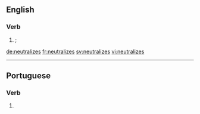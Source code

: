 ==English==

===Verb===
{{head|en|verb form}}

# {{context|American spelling|lang=en}} {{alternative spelling of|neutralises|nodot=t|lang=en}}; {{en-third-person singular of|neutralize}}

[[de:neutralizes]]
[[fr:neutralizes]]
[[sv:neutralizes]]
[[vi:neutralizes]]

----
==Portuguese==

===Verb===
{{pt-verb-form}}
# {{pt-verb-form-of|neutralizar}}
{{rfc-auto}}